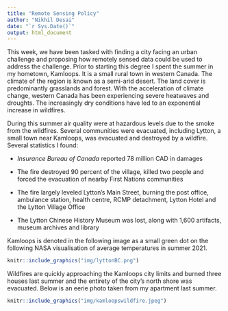 ```yaml
---
title: "Remote Sensing Policy"
author: "Nikhil Desai"
date: "`r Sys.Date()`"
output: html_document
---
```


This week, we have been tasked with finding a city facing an urban challenge and proposing how remotely sensed data could be used to address the challenge. Prior to starting this degree I spent the summer in my hometown, Kamloops. It is a small rural town in western Canada. The climate of the region is known as a semi-arid desert. The land cover is predominantly grasslands and forest. With the acceleration of climate change, western Canada has been experiencing severe heatwaves and droughts. The increasingly dry conditions have led to an exponential increase in wildfires.

During this summer air quality were at hazardous levels due to the smoke from the wildfires. Several communities were evacuated, including Lytton, a small town near Kamloops, was evacuated and destroyed by a wildfire. Several statistics I found:

-   *Insurance Bureau of Canada* reported 78 million CAD in damages

-   The fire destroyed 90 percent of the village, killed two people and forced the evacuation of nearby First Nations communities

-   The fire largely leveled Lytton's Main Street, burning the post office, ambulance station, health centre, RCMP detachment, Lytton Hotel and the Lytton Village Office

-   The Lytton Chinese History Museum was lost, along with 1,600 artifacts, museum archives and library

Kamloops is denoted in the following image as a small green dot on the following NASA visualisation of average temperatures in summer 2021.

```r
knitr::include_graphics("img/lyttonBC.png")
```

Wildfires are quickly approaching the Kamloops city limits and burned three houses last summer and the entirety of the city's north shore was evacuated. Below is an eerie photo taken from my apartment last summer.

```r
knitr::include_graphics("img/kamloopswildfire.jpeg")
```
